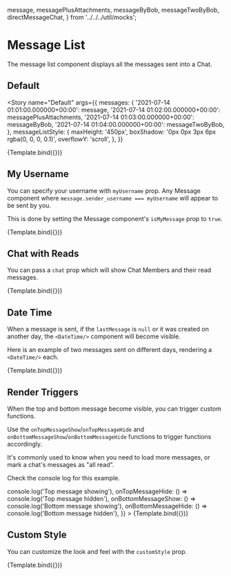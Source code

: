 

  message,
  messagePlusAttachments,
  messageByBob,
  messageTwoByBob,
  directMessageChat,
} from '../../../util/mocks';

<Meta title="ChatEngine/ChatFeed/MessageList" component={MessageList} />


# Message List

The message list component displays all the messages sent into a Chat.

## Default

<Story
  name="Default"
  args={{
    messages: {
      '2021-07-14 01:01:00.000000+00:00': message,
      '2021-07-14 01:02:00.000000+00:00': messagePlusAttachments,
      '2021-07-14 01:03:00.000000+00:00': messageByBob,
      '2021-07-14 01:04:00.000000+00:00': messageTwoByBob,
    },
    messageListStyle: {
      maxHeight: '450px',
      boxShadow: '0px 0px 3px 6px rgba(0, 0, 0, 0.1)',
      overflowY: 'scroll',
    },
  }}
>
  {Template.bind({})}
</Story>

<ArgsTable story="Default" />

## My Username

You can specify your username with `myUsername` prop. Any Message component where `message.sender_username === myUsername` will appear to be sent by you.

This is done by setting the Message component's `isMyMessage` prop to `true`.

<Canvas>
  <Story
    name="My Username"
    args={{
      messages: {
        '2021-07-14 01:01:00.000000+00:00': message,
        '2021-07-14 01:02:00.000000+00:00': messageByBob,
        '2021-07-14 01:03:00.000000+00:00': messageTwoByBob,
      },
      myUsername: 'bob_baker',
    }}
  >
    {Template.bind({})}
  </Story>
</Canvas>

## Chat with Reads

You can pass a `chat` prop which will show Chat Members and their read messages.

<Canvas>
  <Story
    name="Chat with Reads"
    args={{
      messages: {
        '2021-07-14 01:01:00.000000+00:00': message,
        '2021-07-14 01:02:00.000000+00:00': messageByBob,
        '2021-07-14 01:03:00.000000+00:00': messageTwoByBob,
      },
      myUsername: 'bob_baker',
      chat: directMessageChat,
    }}
  >
    {Template.bind({})}
  </Story>
</Canvas>

## Date Time

When a message is sent, if the `lastMessage` is `null` or it was created on another day, the `<DateTime/>` component will become visible.

Here is an example of two messages sent on different days, rendering a `<DateTime/>` each.

<Canvas>
  <Story
    name="Date Time"
    args={{
      messages: {
        '2021-07-14 01:01:00.000000+00:00': message,
        '2021-07-14 01:02:00.000000+00:00': messageByBob,
      },
    }}
  >
    {Template.bind({})}
  </Story>
</Canvas>

## Render Triggers

When the top and bottom message become visible, you can trigger custom functions.

Use the `onTopMessageShow`/`onTopMessageHide` and `onBottomMessageShow`/`onBottomMessageHide` functions to trigger functions accordingly.

It's commonly used to know when you need to load more messages, or mark a chat's messages as "all read".

Check the console log for this example.

<Canvas>
  <Story
    name="Render Triggers"
    args={{
      messages: {
        '2021-07-14 01:01:00.000000+00:00': message,
        '2021-07-14 01:02:00.000000+00:00': messageByBob,
      },
      onTopMessageShow: () => console.log('Top message showing'),
      onTopMessageHide: () => console.log('Top message hidden'),
      onBottomMessageShow: () => console.log('Bottom message showing'),
      onBottomMessageHide: () => console.log('Bottom message hidden'),
    }}
  >
    {Template.bind({})}
  </Story>
</Canvas>

## Custom Style

You can customize the look and feel with the `customStyle` prop.

<Canvas>
  <Story
    name="Custom Style"
    args={{
      messages: {
        '2021-07-14 01:01:00.000000+00:00': message,
        '2021-07-14 01:02:00.000000+00:00': messageByBob,
      },
      messageListStyle: { border: '2px solid red' },
      messageStyle: { border: '2px solid blue' },
    }}
  >
    {Template.bind({})}
  </Story>
</Canvas>
